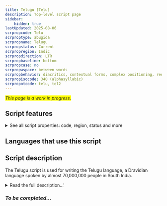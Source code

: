 ```yaml
---
title: Telugu [Telu]
description: Top-level script page
sidebar:
    hidden: true
lastUpdated: 2025-08-06
scrpropcode: Telu
scrproptype: abugida
scrpropname: Telugu
scrpropstatus: Current
scrpropregion: Indic
scrpropdirection: LTR
scrpropbaseline: bottom
scrpropcase: no
scrpropwspace: between words
scrpropbehavior: diacritics, contextual forms, complex positioning, required ligatures
scrpropisocode: 340 (alphasyllabic)
scrpropotcode: telu, tel2
---
```


<span style='background-color:yellow'>_This page is a work in progress._</span>


## Script features

<details>
<summary> See all script properties: code, region, status and more</summary>
<ScriptInfo />
</details>

## Languages that use this script

<WsList script='Telu' wsMax='5' />

## Script description

The Telugu script is used for writing the Telugu language, a Dravidian language spoken by almost 70,000,000 people in South India.

<details><summary>Read the full description...'</summary>_Not yet available._</details>

### _To be completed..._

